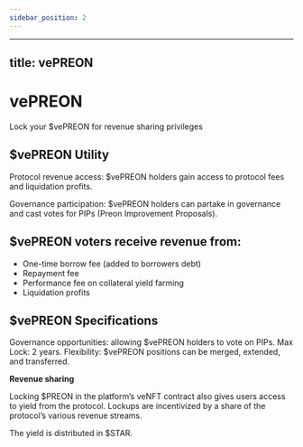 ```yaml
---
sidebar_position: 2
---
```


---
title: vePREON
---


# vePREON

<ReactPlayer url='https://www.youtube.com/watch?v=rormmkF7zrw' playing controls />

Lock your $vePREON for revenue sharing privileges

## **$vePREON Utility**

Protocol revenue access: $vePREON holders gain access to protocol fees and liquidation profits.

Governance participation: $vePREON holders can partake in governance and cast votes for PIPs (Preon Improvement Proposals).

## **$vePREON voters receive revenue from**:

- One-time borrow fee (added to borrowers debt)
- Repayment fee
- Performance fee on collateral yield farming
- Liquidation profits

## **$vePREON Specifications**

Governance opportunities: allowing $vePREON holders to vote on PIPs.
Max Lock: 2 years.
Flexibility: $vePREON positions can be merged, extended, and transferred.

**Revenue sharing**

Locking $PREON in the platform’s veNFT contract also gives users access to yield from the protocol. Lockups are incentivized by a share of the protocol’s various revenue streams.

The yield is distributed in $STAR.
